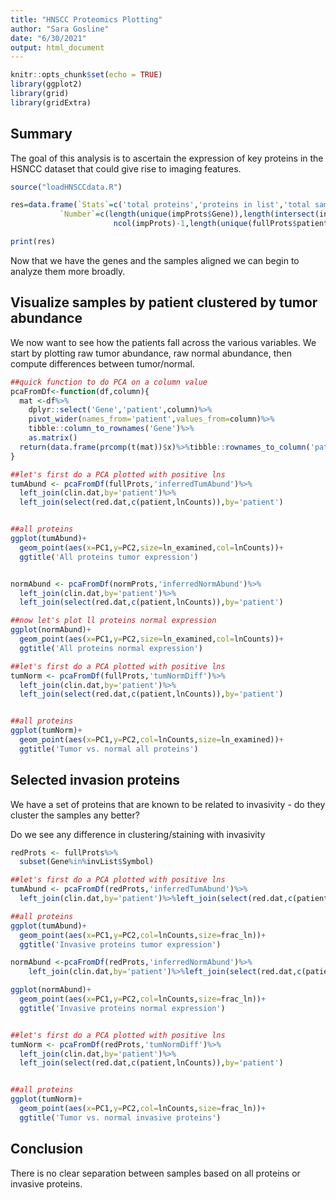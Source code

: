 ```yaml
---
title: "HNSCC Proteomics Plotting"
author: "Sara Gosline"
date: "6/30/2021"
output: html_document
---
```


```r
knitr::opts_chunk$set(echo = TRUE)
library(ggplot2)
library(grid)
library(gridExtra)
```

## Summary
The goal of this analysis is to ascertain the expression of key proteins in the HSNCC dataset that could give rise to imaging features.

```r
source("loadHNSCCdata.R")

res=data.frame(`Stats`=c('total proteins','proteins in list','total samples','total with normal and tumor'),
           `Number`=c(length(unique(impProts$Gene)),length(intersect(invList$Symbol,fullProts$Gene)),
                       ncol(impProts)-1,length(unique(fullProts$patient))))

print(res)
```
Now that we have the genes and the samples aligned we can begin to analyze them more broadly.


## Visualize samples by patient clustered by tumor abundance

We now want to see how the patients fall across the various variables. We start by plotting raw tumor abundance, raw normal abundance, then compute differences between tumor/normal.

```r

##quick function to do PCA on a column value
pcaFromDf<-function(df,column){
  mat <-df%>%
    dplyr::select('Gene','patient',column)%>%
    pivot_wider(names_from='patient',values_from=column)%>%
    tibble::column_to_rownames('Gene')%>%
    as.matrix()
  return(data.frame(prcomp(t(mat))$x)%>%tibble::rownames_to_column('patient'))
}

##let's first do a PCA plotted with positive lns
tumAbund <- pcaFromDf(fullProts,'inferredTumAbund')%>%
  left_join(clin.dat,by='patient')%>%
  left_join(select(red.dat,c(patient,lnCounts)),by='patient')


##all proteins
ggplot(tumAbund)+
  geom_point(aes(x=PC1,y=PC2,size=ln_examined,col=lnCounts))+
  ggtitle('All proteins tumor expression')


normAbund <- pcaFromDf(normProts,'inferredNormAbund')%>%
  left_join(clin.dat,by='patient')%>%
  left_join(select(red.dat,c(patient,lnCounts)),by='patient')

##now let's plot ll proteins normal expression
ggplot(normAbund)+
  geom_point(aes(x=PC1,y=PC2,size=ln_examined,col=lnCounts))+
  ggtitle('All proteins normal expression')

##let's first do a PCA plotted with positive lns
tumNorm <- pcaFromDf(fullProts,'tumNormDiff')%>%
  left_join(clin.dat,by='patient')%>%
  left_join(select(red.dat,c(patient,lnCounts)),by='patient')


##all proteins
ggplot(tumNorm)+
  geom_point(aes(x=PC1,y=PC2,col=lnCounts,size=ln_examined))+
  ggtitle('Tumor vs. normal all proteins')

```


## Selected invasion proteins
We have a set of proteins that are known to be related to invasivity - do they cluster the samples any better? 

Do we see any difference  in clustering/staining with invasivity

```r

redProts <- fullProts%>%
  subset(Gene%in%invList$Symbol)

##let's first do a PCA plotted with positive lns
tumAbund <- pcaFromDf(redProts,'inferredTumAbund')%>%
  left_join(clin.dat,by='patient')%>%left_join(select(red.dat,c(patient,lnCounts)),by='patient')

##all proteins
ggplot(tumAbund)+
  geom_point(aes(x=PC1,y=PC2,col=lnCounts,size=frac_ln))+
  ggtitle('Invasive proteins tumor expression')

normAbund <-pcaFromDf(redProts,'inferredNormAbund')%>%
    left_join(clin.dat,by='patient')%>%left_join(select(red.dat,c(patient,lnCounts)),by='patient')

ggplot(normAbund)+
  geom_point(aes(x=PC1,y=PC2,col=lnCounts,size=frac_ln))+
  ggtitle('Invasive proteins normal expression')


##let's first do a PCA plotted with positive lns
tumNorm <- pcaFromDf(redProts,'tumNormDiff')%>%
  left_join(clin.dat,by='patient')%>%
  left_join(select(red.dat,c(patient,lnCounts)),by='patient')


##all proteins
ggplot(tumNorm)+
  geom_point(aes(x=PC1,y=PC2,col=lnCounts,size=frac_ln))+
  ggtitle('Tumor vs. normal invasive proteins')

```


## Conclusion
There is no clear separation between samples based on all proteins or invasive proteins.